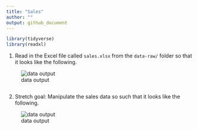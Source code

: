 ```yaml
---
title: "Sales"
author: ""
output: github_document
---
```


```r
library(tidyverse)
library(readxl)
```

1. Read in the Excel file called `sales.xlsx` from the `data-raw/` folder so that it looks like the following.

![data output](images/sales-1.png)

```r

```

2. Stretch goal: Manipulate the sales data so such that it looks like the following.

![data output](images/sales-2.png)

```r

```
